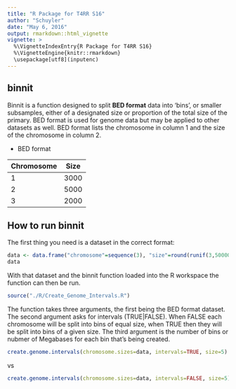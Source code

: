 ```yaml
---
title: "R Package for T4RR S16"
author: "Schuyler"
date: "May 6, 2016"
output: rmarkdown::html_vignette
vignette: >
  %\VignetteIndexEntry{R Package for T4RR S16}
  %\VignetteEngine{knitr::rmarkdown}
  \usepackage[utf8](inputenc)
---
```


## binnit

Binnit is a function designed to split __BED format__ data into 'bins', or smaller subsamples, either of a designated size or proportion of the total size of the primary. BED format is used for genome data but may be applied to other datasets as well. BED format lists the chromosome in column 1 and the size of the chromosome in column 2.

* BED format

Chromosome  | Size
----------- | -------
1           | 3000
2           | 5000
3           | 2000


## How to run binnit

The first thing you need is a dataset in the correct format:

```r
data <- data.frame("chromosome"=sequence(3), "size"=round(runif(3,5000000,50000000)))
data
```

With that dataset and the binnit function loaded into the R workspace the function can then be run.
```R
source("./R/Create_Genome_Intervals.R")
```


The function takes three arguments, the first being the BED format dataset. The second argument asks for intervals (TRUE|FALSE). When FALSE each chromosome will be split into bins of equal size, when TRUE then they will be split into bins of a given size. The third argument is the number of bins or nubmer of Megabases for each bin that's being created.

```r
create.genome.intervals(chromosome.sizes=data, intervals=TRUE, size=5)
```
vs
```r
create.genome.intervals(chromosome.sizes=data, intervals=FALSE, size=5)
```
